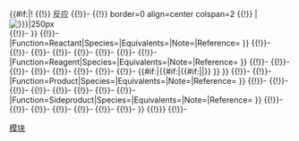 <includeonly>{{#if:{{{Reactant|}}}{{{Reactant1|}}}|! {{Reactionbox Header}} {{!}} 反应{{{Reference|}}}
{{!}}-
{{!}} border=0 align=center colspan=2 {{!}}
{{{!}}
{{#if:{{{Image|}}}|[[Image:{{{Image|}}}|250px]]<br />
{{!}}-
}}
{{Reactionbox Component|Plus=0|Function=Reactant|Species={{{Reactant|}}}|Equivalents={{{Reactant_Equivalents|}}}|Note={{{Reactant_Note|}}}|Reference={{{Reactant_Reference|}}} }}
{{!}}-
{{Reactionbox Component|Plus={{#if:{{{Reactant|}}}|1|0}}|Function=Reactant|Species={{{Reactant1|}}}|Equivalents={{{Reactant1_Equivalents|}}}|Note={{{Reactant1_Note|}}}|Reference={{{Reactant1_Reference|}}} }}
{{!}}-
{{Reactionbox Component|Plus=1|Function=Reactant|Species={{{Reactant2|}}}|Equivalents={{{Reactant2_Equivalents|}}}|Note={{{Reactant2_Note|}}}|Reference={{{Reactant2_Reference|}}} }}
{{!}}-
{{Reactionbox Component|Plus=1|Function=Reactant|Species={{{Reactant3|}}}|Equivalents={{{Reactant3_Equivalents|}}}|Note={{{Reactant3_Note|}}}|Reference={{{Reactant3_Reference|}}} }}
{{!}}-
{{Reactionbox Component|Plus=1|Function=Reactant|Species={{{Reactant4|}}}|Equivalents={{{Reactant4_Equivalents|}}}|Note={{{Reactant4_Note|}}}|Reference={{{Reactant4_Reference|}}} }}
{{!}}-
{{Reactionbox Component|Plus=1|Function=Reactant|Species={{{Reactant5|}}}|Equivalents={{{Reactant5_Equivalents|}}}|Note={{{Reactant5_Note|}}}|Reference={{{Reactant5_Reference|}}} }}
{{!}}-
{{Reactionbox Component|Plus=1|Function=Reactant|Species={{{Reactant6|}}}|Equivalents={{{Reactant6_Equivalents|}}}|Note={{{Reactant6_Note|}}}|Reference={{{Reactant6_Reference|}}} }}
{{!}}-
{{Reactionbox Component|Plus=1|Function=Reactant|Species={{{Reactant7|}}}|Equivalents={{{Reactant7_Equivalents|}}}|Note={{{Reactant7_Note|}}}|Reference={{{Reactant7_Reference|}}} }}
{{!}}-
{{Reactionbox Component|Plus=1|Function=Reactant|Species={{{Reactant8|}}}|Equivalents={{{Reactant8_Equivalents|}}}|Note={{{Reactant8_Note|}}}|Reference={{{Reactant8_Reference|}}} }}
{{!}}-
{{Reactionbox Component|Plus={{#if:{{{Reactant|}}}{{{Reactant1|}}}|1|0}}|Function=Reagent|Species={{{Reagent1|}}}|Equivalents={{{Reagent1_Equivalents|}}}|Note={{{Reagent1_Note|}}}|Reference={{{Reagent1_Reference|}}} }}
{{!}}-
{{Reactionbox Component|Plus=1|Function=Reagent|Species={{{Reagent2|}}}|Equivalents={{{Reagent2_Equivalents|}}}|Note={{{Reagent2_Note|}}}|Reference={{{Reagent2_Reference|}}} }}
{{!}}-
{{Reactionbox Component|Plus=1|Function=Reagent|Species={{{Reagent3|}}}|Equivalents={{{Reagent3_Equivalents|}}}|Note={{{Reagent3_Note|}}}|Reference={{{Reagent3_Reference|}}} }}
{{!}}-
{{Reactionbox Component|Plus=1|Function=Reagent|Species={{{Reagent4|}}}|Equivalents={{{Reagent4_Equivalents|}}}|Note={{{Reagent4_Note|}}}|Reference={{{Reagent4_Reference|}}} }}
{{!}}-
{{Reactionbox Component|Plus=1|Function=Reagent|Species={{{Reagent5|}}}|Equivalents={{{Reagent5_Equivalents|}}}|Note={{{Reagent5_Note|}}}|Reference={{{Reagent5_Reference|}}} }}
{{!}}-
{{Reactionbox Component|Plus=1|Function=Reagent|Species={{{Reagent6|}}}|Equivalents={{{Reagent6_Equivalents|}}}|Note={{{Reagent6_Note|}}}|Reference={{{Reagent6_Reference|}}} }}
{{!}}-
{{Reactionbox Component|Plus=1|Function=Reagent|Species={{{Reagent7|}}}|Equivalents={{{Reagent7_Equivalents|}}}|Note={{{Reagent7_Note|}}}|Reference={{{Reagent7_Reference|}}} }}
{{!}}-
{{Reactionbox Component|Plus=1|Function=Reagent|Species={{{Reagent8|}}}|Equivalents={{{Reagent8_Equivalents|}}}|Note={{{Reagent8_Note|}}}|Reference={{{Reagent8_Reference|}}} }}
{{!}}-
{{#if:{{{Reactant1|}}}|{{#if:{{{Product1|}}}|{{#if:{{{Arrowbox|}}}|{{{Arrowbox|}}}|{{Reactionbox Arrow|Equilibrium={{{Equilibrium|}}}}}}} }} }}
{{!}}-
{{Reactionbox Component|Plus=0|Function=Product|Species={{{Product|}}}|Equivalents={{{Product_Equivalents|}}}|Note={{{Product_Note|}}}|Reference={{{Product_Reference|}}} }}
{{!}}-
{{Reactionbox Component|Plus={{#if:{{{Product|}}}|1|0}}|Function=Product|Species={{{Product1|}}}|Equivalents={{{Product1_Equivalents|}}}|Note={{{Product1_Note|}}}|Reference={{{Product1_Reference|}}} }}
{{!}}-
{{Reactionbox Component|Plus=1|Function=Product|Species={{{Product2|}}}|Equivalents={{{Product2_Equivalents|}}}|Note={{{Product2_Note|}}}|Reference={{{Product2_Reference|}}} }} 
{{!}}-
{{Reactionbox Component|Plus=1|Function=Product|Species={{{Product3|}}}|Equivalents={{{Product3_Equivalents|}}}|Note={{{Product3_Note|}}}|Reference={{{Product3_Reference|}}} }} 
{{!}}-
{{Reactionbox Component|Plus=1|Function=Product|Species={{{Product4|}}}|Equivalents={{{Product4_Equivalents|}}}|Note={{{Product4_Note|}}}|Reference={{{Product4_Reference|}}} }} 
{{!}}-
{{Reactionbox Component|Plus=1|Function=Product|Species={{{Product5|}}}|Equivalents={{{Product5_Equivalents|}}}|Note={{{Product5_Note|}}}|Reference={{{Product5_Reference|}}} }} 
{{!}}-
{{Reactionbox Component|Plus=1|Function=Product|Species={{{Product6|}}}|Equivalents={{{Product6_Equivalents|}}}|Note={{{Product6_Note|}}}|Reference={{{Product6_Reference|}}} }} 
{{!}}-
{{Reactionbox Component|Plus=1|Function=Product|Species={{{Product7|}}}|Equivalents={{{Product7_Equivalents|}}}|Note={{{Product7_Note|}}}|Reference={{{Product7_Reference|}}} }} 
{{!}}-
{{Reactionbox Component|Plus=1|Function=Product|Species={{{Product8|}}}|Equivalents={{{Product8_Equivalents|}}}|Note={{{Product8_Note|}}}|Reference={{{Product8_Reference|}}} }} 
{{!}}-
{{Reactionbox Component|Plus={{#if:{{{Reactant|}}}{{{Reactant1|}}}|1|0}}|Function=Sideproduct|Species={{{Sideproduct1|}}}|Equivalents={{{Sideproduct1_Equivalents|}}}|Note={{{Sideproduct1_Note|}}}|Reference={{{Sideproduct1_Reference|}}} }}
{{!}}-
{{Reactionbox Component|Plus=1|Function=Sideproduct|Species={{{Sideproduct2|}}}|Equivalents={{{Sideproduct2_Equivalents|}}}|Note={{{Sideproduct2_Note|}}}|Reference={{{Sideproduct2_Reference|}}} }}
{{!}}-
{{Reactionbox Component|Plus=1|Function=Sideproduct|Species={{{Sideproduct3|}}}|Equivalents={{{Sideproduct3_Equivalents|}}}|Note={{{Sideproduct3_Note|}}}|Reference={{{Sideproduct3_Reference|}}} }}
{{!}}-
{{Reactionbox Component|Plus=1|Function=Sideproduct|Species={{{Sideproduct4|}}}|Equivalents={{{Sideproduct4_Equivalents|}}}|Note={{{Sideproduct4_Note|}}}|Reference={{{Sideproduct4_Reference|}}} }}
{{!}}-
{{Reactionbox Component|Plus=1|Function=Sideproduct|Species={{{Sideproduct5|}}}|Equivalents={{{Sideproduct5_Equivalents|}}}|Note={{{Sideproduct5_Note|}}}|Reference={{{Sideproduct5_Reference|}}} }}
{{!}}-
{{Reactionbox Component|Plus=1|Function=Sideproduct|Species={{{Sideproduct6|}}}|Equivalents={{{Sideproduct6_Equivalents|}}}|Note={{{Sideproduct6_Note|}}}|Reference={{{Sideproduct6_Reference|}}} }}
{{!}}-
{{Reactionbox Component|Plus=1|Function=Sideproduct|Species={{{Sideproduct7|}}}|Equivalents={{{Sideproduct7_Equivalents|}}}|Note={{{Sideproduct7_Note|}}}|Reference={{{Sideproduct7_Reference|}}} }}
{{!}}-
{{Reactionbox Component|Plus=1|Function=Sideproduct|Species={{{Sideproduct8|}}}|Equivalents={{{Sideproduct8_Equivalents|}}}|Note={{{Sideproduct8_Note|}}}|Reference={{{Sideproduct8_Reference|}}} }}
}}
{{!}}}
{{!}}-</includeonly><noinclude>{{esoteric}}{{documentation}}
[[Category:Reactionbox模板|模块]]
</noinclude>